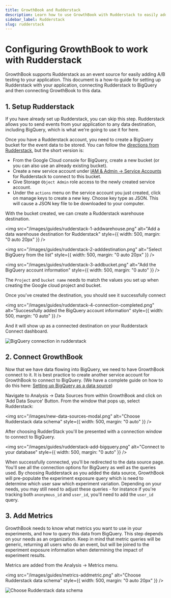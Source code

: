 ```yaml
---
title: GrowthBook and Rudderstack
description: Learn how to use GrowthBook with Rudderstack to easily add A/B testing to your application
sidebar_label: Rudderstack
slug: rudderstack
---
```


# Configuring GrowthBook to work with Rudderstack

GrowthBook supports Rudderstack as an event source for easily adding A/B testing to your application. This document is a
how-to guide for setting up Rudderstack with your application, connecting Rudderstack to BigQuery and then connecting
GrowthBook to this data.

## 1. Setup Rudderstack

If you have already set up Rudderstack, you can skip this step. Rudderstack allows you to send events from your application to any data destination, including BigQuery, which is what we're going to use it for here.

Once you have a Rudderstack account, you need to create a BigQuery bucket for the event data to be stored. You can follow the [directions from Rudderstack](https://www.rudderstack.com/docs/destinations/storage-platforms/google-cloud-storage/), but the short version is:

- From the Google Cloud console for BigQuery, create a new bucket (or you can also use an already existing bucket).
- Create a new service account under [IAM & Admin -> Service Accounts](https://console.cloud.google.com/iam-admin/serviceaccounts) for Rudderstack to connect to this bucket.
- Give Storage `Object Admin` role access to the newly created service account.
- Under the `actions` menu on the service account you just created, click on manage keys to create a new key. Choose key
  type as JSON. This will cause a JSON key file to be downloaded to your computer.

With the bucket created, we can create a Rudderstack warehouse destination.

<img
  src="/images/guides/rudderstack-1-addwarehouse.png"
  alt="Add a data warehouse destination for Rudderstack"
  style={{ width: 500, margin: "0 auto 20px" }}
/>

<img
  src="/images/guides/rudderstack-2-adddestination.png"
  alt="Select BigQuery from the list"
  style={{ width: 500, margin: "0 auto 20px" }}
/>

<img
  src="/images/guides/rudderstack-3-addbucket.png"
  alt="Add the BigQuery account information"
  style={{ width: 500, margin: "0 auto" }}
/>

The `Project` and `bucket name` needs to match the values you set up when creating the Google cloud project and bucket.

Once you've created the destination, you should see it successfully connect

<img
  src="/images/guides/rudderstack-4-connection-completed.png"
  alt="Successfully added the BigQuery account information"
  style={{ width: 500, margin: "0 auto" }}
/>

And it will show up as a connected destination on your Rudderstack Connect dashboard.

<img
  src="/images/guides/rudderstack-4.5-bigQueryDestination.png"
  alt="BigQuery connection in rudderstack"
/>

## 2. Connect GrowthBook

Now that we have data flowing into BigQuery, we need to have GrowthBook connect to it. It
is best practice to create another service account for GrowthBook to connect to BigQuery.
(We have a complete guide on how to do this here: [Setting up BigQuery as a data source](/app/data-source-types/bigquery))

Navigate to Analysis -> Data Sources from within GrowthBook and click on 'Add Data Source'
Button. From the window that pops up, select Rudderstack:

<img
  src="/images/new-data-sources-modal.png"
  alt="Choose Rudderstack data schema"
  style={{ width: 500, margin: "0 auto" }}
/>

After choosing RudderStack you'll be presented with a connection window to connect to BigQuery.

<img
  src="/images/guides/rudderstack-add-bigquery.png"
  alt="Connect to your database"
  style={{ width: 500, margin: "0 auto" }}
/>

When successfully connected, you'll be redirected to the data source page. You'll see all the connection
options for BigQuery as well as the queries used. By choosing Rudderstack as you added the data source, GrowthBook
will pre-populate the experiment exposure query which is need to determine which user saw which experiment variation.
Depending on your needs, you may still need to adjust these queries - for instance if you're tracking both
`anonymous_id` and `user_id`, you'll need to add the `user_id` query.

## 3. Add Metrics

GrowthBook needs to know what metrics you want to use in your experiments, and how to query this data from BigQuery.
This step depends on your needs as an organization. Keep in mind that metric queries will be generic, returning all
users who do an event, but will be joined to the experiment exposure information when determining the impact of
experiment results.

Metrics are added from the Analysis -> Metrics menu.

<img
  src="/images/guides/metrics-addmetric.png"
  alt="Choose Rudderstack data schema"
  style={{ width: 500, margin: "0 auto 20px" }}
/>

<img
  src="/images/guides/metrics-metricoverview.png"
  alt="Choose Rudderstack data schema"
/>
